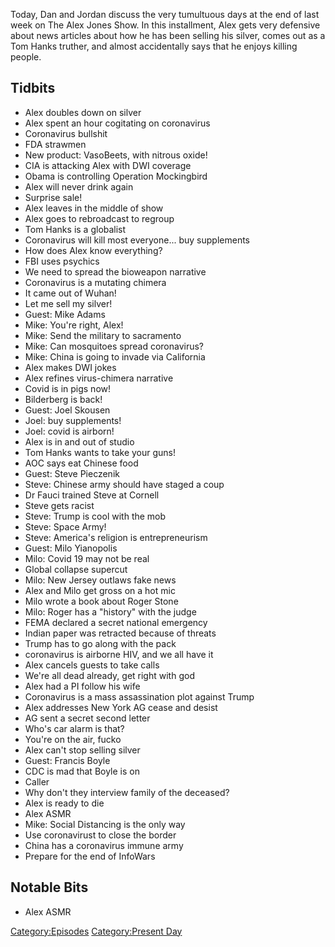 {{Episode
    | title             = March 11-13, 2020
    | caption           = [https://knowledgefight.libsyn.com/knowledge-fight-march-11-13-2020 Listen to this episode on Libsyn]
    | episodeNumber     = 408
    | length            = 03:24:27
    | airDate           = March 16, 2020
    | coverageStartDate = March 11, 2020
    | coverageEndDate   = March 13, 2020
    | episodeType       = [[:Category:Present Day|Present Day]]
    | appearance        = [[Tom Hanks]], [[Mike Adams]], [[Joel Skousen]], [[Alexandria Ocasio-Cortez]], [[Steve Pieczenik]], [[Anthony Fauci]], [[Milo Yianopolis]], [[Roger Stone]], [[Francis Boyle]]
    | previousEpisode   = [[407: March 5-10, 2020]]
    | nextEpisode       = [[409: The Lionel Countdown]]
}}

{{Stub}}

Today, Dan and Jordan discuss the very tumultuous days at the end of last week on The Alex Jones Show. In this installment, Alex gets very defensive about news articles about how he has been selling his silver, comes out as a Tom Hanks truther, and almost accidentally says that he enjoys killing people.

==Tidbits==

*Alex doubles down on silver
*Alex spent an hour cogitating on coronavirus
*Coronavirus bullshit
*FDA strawmen
*New product: VasoBeets, with nitrous oxide!
*CIA is attacking Alex with DWI coverage
*Obama is controlling Operation Mockingbird
*Alex will never drink again
*Surprise sale!
*Alex leaves in the middle of show
*Alex goes to rebroadcast to regroup
*Tom Hanks is a globalist
*Coronavirus will kill most everyone... buy supplements
*How does Alex know everything?
*FBI uses psychics
*We need to spread the bioweapon narrative
*Coronavirus is a mutating chimera
*It came out of Wuhan!
*Let me sell my silver!
*Guest: Mike Adams
*Mike: You're right, Alex!
*Mike: Send the military to sacramento
*Mike: Can mosquitoes spread coronavirus?
*Mike: China is going to invade via California
*Alex makes DWI jokes
*Alex refines virus-chimera narrative
*Covid is in pigs now!
*Bilderberg is back!
*Guest: Joel Skousen
*Joel: buy supplements!
*Joel: covid is airborn!
*Alex is in and out of studio
*Tom Hanks wants to take your guns!
*AOC says eat Chinese food
*Guest: Steve Pieczenik
*Steve: Chinese army should have staged a coup
*Dr Fauci trained Steve at Cornell
*Steve gets racist
*Steve: Trump is cool with the mob
*Steve: Space Army!
*Steve: America's religion is entrepreneurism
*Guest: Milo Yianopolis
*Milo: Covid 19 may not be real
*Global collapse supercut
*Milo: New Jersey outlaws fake news
*Alex and Milo get gross on a hot mic
*Milo wrote a book about Roger Stone
*Milo: Roger has a "history" with the judge
*FEMA declared a secret national emergency
*Indian paper was retracted because of threats
*Trump has to go along with the pack
*coronavirus is airborne HIV, and we all have it
*Alex cancels guests to take calls
*We're all dead already, get right with god
*Alex had a PI follow his wife
*Coronavirus is a mass assassination plot against Trump
*Alex addresses New York AG cease and desist
*AG sent a secret second letter
*Who's car alarm is that?
*You're on the air, fucko
*Alex can't stop selling silver
*Guest: Francis Boyle
*CDC is mad that Boyle is on
*Caller
*Why don't they interview family of the deceased?
*Alex is ready to die
*Alex ASMR
*Mike: Social Distancing is the only way
*Use coronavirust to close the border
*China has a coronavirus immune army
*Prepare for the end of InfoWars

==Notable Bits==

*Alex ASMR

[[Category:Episodes]]
[[Category:Present Day]]
